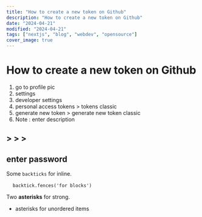 ```yaml
---
title: "How to create a new token on Github"
description: "How to create a new token on Github"
date: "2024-04-21"
modified: "2024-04-21"
tags: ["nextjs", "blog", "webdev", "opensource"]
cover_image: true
---
```


# How to create a new token on Github

<ol>
  <li>go to profile pic</li>
  <li>settings</li>
  <li>developer settings</li>
  <li>personal access tokens > tokens classic</li>
  <li>generate new token > generate new token classic</li>
  <li>Note : enter description</li>
</ol>

## > > >

##

## enter password

<p>
  Some <code>backticks</code> for inline.
</p>
<pre>
  <code className="language-javascript">backtick.fences('for blocks')</code>
</pre>

<p>
  Two <strong>asterisks</strong> for strong.
</p>
<ul>
  <li>asterisks for unordered items</li>
</ul>
